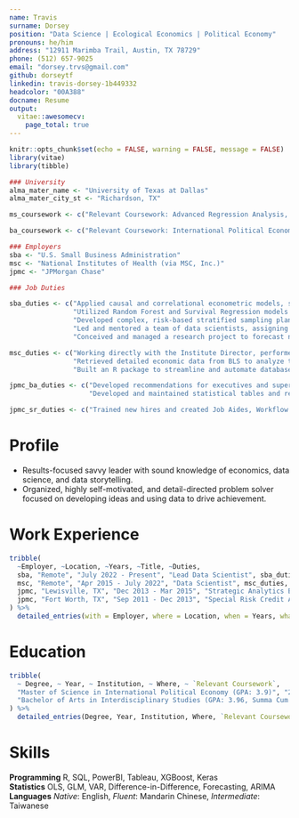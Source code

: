 ```yaml
---
name: Travis
surname: Dorsey
position: "Data Science | Ecological Economics | Political Economy"
pronouns: he/him
address: "12911 Marimba Trail, Austin, TX 78729"
phone: (512) 657-9025
email: "dorsey.trvs@gmail.com"
github: dorseytf
linkedin: travis-dorsey-1b449332
headcolor: "00A388"
docname: Resume
output:
  vitae::awesomecv:
    page_total: true
---
```


```r
knitr::opts_chunk$set(echo = FALSE, warning = FALSE, message = FALSE)
library(vitae)
library(tibble)

### University
alma_mater_name <- "University of Texas at Dallas"
alma_mater_city_st <- "Richardson, TX"

ms_coursework <- c("Relevant Coursework: Advanced Regression Analysis, Time Series Analysis, Structural Equations & Multilevel Modeling, Political Economy of Multinational Corporations")

ba_coursework <- c("Relevant Coursework: International Political Economy, Economics for Public Policy, World Resources and Development, Game Theory, The Global Economy")

### Employers
sba <- "U.S. Small Business Administration"
msc <- "National Institutes of Health (via MSC, Inc.)"
jpmc <- "JPMorgan Chase"

### Job Duties

sba_duties <- c("Applied causal and correlational econometric models, such as Difference-in-Difference, to study economic impact of SBA programs.",
                "Utilized Random Forest and Survival Regression models to identify lower-risk sections of the portfolio that could streamline processing to significantly cut processing time while limiting risk.",
                "Developed complex, risk-based stratified sampling plans for all SBA Certification programs covering over 50,000 program participants.",
                "Led and mentored a team of data scientists, assigning tasks and ensuring high quality and timeliness of deliverables.",
                "Conceived and managed a research project to forecast new SBA loans each month using machine learning models such as XGBoost that leveraged both SBA data and external data.")

msc_duties <- c("Working directly with the Institute Director, performed the first causal analysis of a new NIGMS research grant program, leveraging Difference-in-Difference methods and propensity matching to quantify causal impact.",
                "Retrieved detailed economic data from BLS to analyze the impact of NIH funding on economic development across states, including the impact on employment and small business starts in various science-related industries.",
                "Built an R package to streamline and automate database querying and commonly performed analyses to save time and allow team members less proficient in coding to perform analyses.")

jpmc_ba_duties <- c("Developed recommendations for executives and supervisors that were accepted by operating components; recommendations included procedural changes, systems variations, and acceptance of new technology developments.",
                    "Developed and maintained statistical tables and reports with complex formulas and calculations to make recommendations for improvements to promote efficiency and cost savings of over $10 million.")

jpmc_sr_duties <- c("Trained new hires and created Job Aides, Workflow Tools, and Processes to reduce error rate from 35% to 4% in one year.")
```

# Profile

 * Results-focused savvy leader with sound knowledge of economics, data science, and data storytelling.
 * Organized, highly self-motivated, and detail-directed problem solver focused on developing ideas and using data to drive achievement.

# Work Experience

```r
tribble(
  ~Employer, ~Location, ~Years, ~Title, ~Duties,
  sba, "Remote", "July 2022 - Present", "Lead Data Scientist", sba_duties,
  msc, "Remote", "Apr 2015 - July 2022", "Data Scientist", msc_duties,
  jpmc, "Lewisville, TX", "Dec 2013 - Mar 2015", "Strategic Analytics Business Analyst III", jpmc_ba_duties,
  jpmc, "Fort Worth, TX", "Sep 2011 - Dec 2013", "Special Risk Credit Analyst", jpmc_sr_duties
) %>%
  detailed_entries(with = Employer, where = Location, when = Years, what = Title, why = Duties)
```

# Education

```r
tribble(
  ~ Degree, ~ Year, ~ Institution, ~ Where, ~ `Relevant Coursework`,
  "Master of Science in International Political Economy (GPA: 3.9)", "2011", alma_mater_name, alma_mater_city_st, ms_coursework,
  "Bachelor of Arts in Interdisciplinary Studies (GPA: 3.96, Summa Cum Laude)", "2009", alma_mater_name, alma_mater_city_st, ba_coursework
) %>%
  detailed_entries(Degree, Year, Institution, Where, `Relevant Coursework`)
```

# Skills

**Programming** R, SQL, PowerBI, Tableau, XGBoost, Keras  
**Statistics** OLS, GLM, VAR, Difference-in-Difference, Forecasting, ARIMA  
**Languages** *Native*: English, *Fluent*: Mandarin Chinese, *Intermediate*: Taiwanese